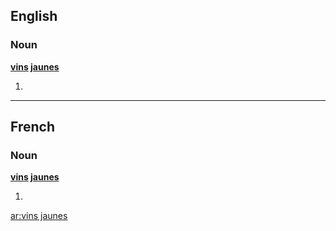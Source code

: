 ==English==

===Noun===
'''[[vin#French|vin]]s [[jaune]]s'''

# {{plural of|[[vin jaune]]}}

----

==French==

===Noun===
'''[[vin#French|vin]]s [[jaune]]s'''

# {{plural of|[[vin jaune]]|lang=fr}}

[[ar:vins jaunes]]